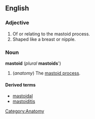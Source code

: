 ==English==
===Adjective===
# Of or relating to the mastoid process. 
# Shaped like a breast or nipple. 

===Noun===
'''mastoid''' (''plural'' '''mastoids'''')
 
# (''anatomy'') The [[mastoid process]].

====Derived terms====
*[[mastoidal]]
*[[mastoiditis]]

[[Category:Anatomy]]